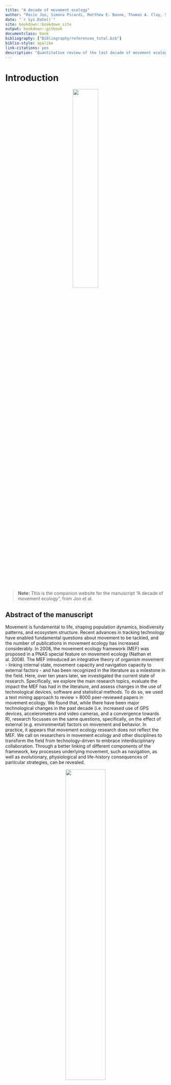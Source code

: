 ```yaml
--- 
title: "A decade of movement ecology"
author: "Rocío Joo, Simona Picardi, Matthew E. Boone, Thomas A. Clay, Samantha C. Patrick, Vilma S. Romero-Romero and Mathieu Basille"
date: "`r Sys.Date()`"
site: bookdown::bookdown_site
output: bookdown::gitbook
documentclass: book
bibliography: ["Bibliography/references_total.bib"]
biblio-style: apalike
link-citations: yes
description: "Quantitative review of the last decade of movement ecology (from 2009 to 2018)"
---
```


# Introduction

<center>
![](posts/moveco-images/mov-logo.png){width=40%}
</center>

> **Note:** This is the companion website for the manuscript “A decade of movement ecology”,
from Joo et al. 


## Abstract of the manuscript

Movement is fundamental to life, shaping population dynamics, biodiversity
patterns, and ecosystem structure.
Recent advances in tracking technology have enabled fundamental questions about
movement to be tackled, and the number of publications in movement ecology has
increased considerably.
In 2008, the movement ecology framework (MEF) was proposed in a PNAS
special feature on movement ecology (Nathan et al. 2008). 
The MEF introduced an integrative theory of organism movement - linking internal
state, movement capacity and navigation capacity to external factors - and has
been recognized in the literature as a milestone in the field.
Here, over ten years later, we investigated the current state of research. Specifically, we explore the main research topics, evaluate the impact the MEF has had in the literature, and assess changes in the use of technological devices, software and statistical methods. 
To do so, we used a text mining approach to review \> 8000 peer-reviewed papers in movement ecology. 
We found that, while there have been major technological changes in the past decade (i.e. increased use of GPS devices, accelerometers and video cameras, and a convergence towards R), research focusses on the same questions, specifically, on the effect of external (e.g. environmental) factors on movement and behavior. 
In practice, it appears that movement ecology research does not reflect the MEF.
We call on researchers in movement ecology and other disciplines to transform the field from technology-driven to embrace interdisciplinary collaboration.
Through a better linking of different components of the framework, key processes underlying movement, such as navigation, as well as evolutionary, physiological and life-history consequences of particular strategies, can be revealed.


<center>

![](posts/moveco-images/wordcloud_abstracts.png){width=50%}

</center>

<br />


